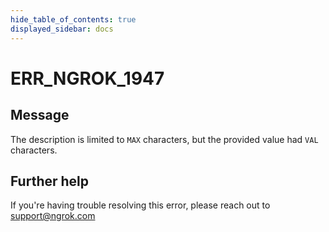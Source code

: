 ```yaml
---
hide_table_of_contents: true
displayed_sidebar: docs
---
```



# ERR_NGROK_1947

## Message

The description is limited to `MAX` characters, but the provided value had `VAL` characters.

<ErrorDetails error="err_ngrok_1947" />

## Further help

If you're having trouble resolving this error, please reach out to [support@ngrok.com](mailto:support@ngrok.com?subject=Help%20with%20ERR_NGROK_1947)

